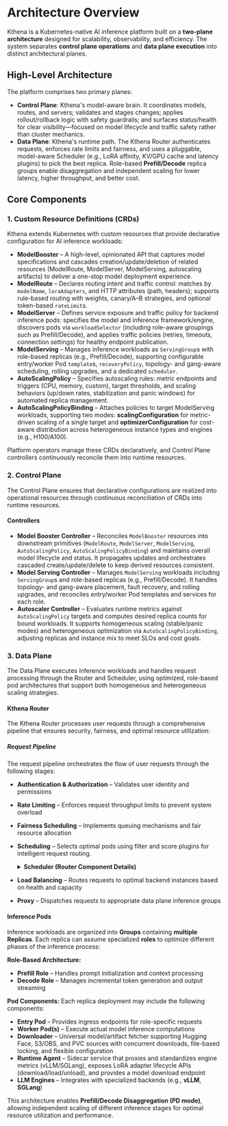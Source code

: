 
# Architecture Overview

Kthena is a Kubernetes-native AI inference platform built on a **two-plane architecture** designed for scalability, observability, and efficiency. The system separates **control plane operations** and **data plane execution** into distinct architectural planes.

## High-Level Architecture

The platform comprises two primary planes:

- **Control Plane**: Kthena's model-aware brain. It coordinates models, routes, and servers; validates and stages changes; applies rollout/rollback logic with safety guardrails; and surfaces status/health for clear visibility—focused on model lifecycle and traffic safety rather than cluster mechanics.
- **Data Plane**: Kthena's runtime path. The Kthena Router authenticates requests, enforces rate limits and fairness, and uses a pluggable, model-aware Scheduler (e.g., LoRA affinity, KV/GPU cache and latency plugins) to pick the best replica. Role-based **Prefill/Decode** replica groups enable disaggregation and independent scaling for lower latency, higher throughput, and better cost.

<LightboxImage src="/img/diagrams/architecture/architecture_overview.svg" alt="Architecture Overview"/>

## Core Components

### 1. **Custom Resource Definitions (CRDs)**

Kthena extends Kubernetes with custom resources that provide declarative configuration for AI inference workloads:

- **ModelBooster** – A high-level, opinionated API that captures model specifications and cascades creation/update/deletion of related resources (ModelRoute, ModelServer, ModelServing, autoscaling artifacts) to deliver a one-stop model deployment experience.
- **ModelRoute** – Declares routing intent and traffic control: matches by `modelName`, `loraAdapters`, and HTTP attributes (path, headers); supports rule-based routing with weights, canary/A–B strategies, and optional token-based `rateLimit`s.
- **ModelServer** – Defines service exposure and traffic policy for backend inference pods: specifies the model and inference framework/engine, discovers pods via `workloadSelector` (including role-aware groupings such as Prefill/Decode), and applies traffic policies (retries, timeouts, connection settings) for healthy endpoint publication.
- **ModelServing** – Manages inference workloads as `ServingGroup`s with role-based replicas (e.g., Prefill/Decode), supporting configurable entry/worker Pod `template`s, `recoveryPolicy`, topology- and gang-aware scheduling, rolling upgrades, and a dedicated `scheduler`.
- **AutoScalingPolicy** – Specifies autoscaling rules: metric endpoints and triggers (CPU, memory, custom), target thresholds, and scaling behaviors (up/down rates, stabilization and panic windows) for automated replica management.
- **AutoScalingPolicyBinding** – Attaches policies to target ModelServing workloads, supporting two modes: **scalingConfiguration** for metric-driven scaling of a single target and **optimizerConfiguration** for cost-aware distribution across heterogeneous instance types and engines (e.g., H100/A100).

Platform operators manage these CRDs declaratively, and Control Plane controllers continuously reconcile them into runtime resources.

### 2. **Control Plane**

The Control Plane ensures that declarative configurations are realized into operational resources through continuous reconciliation of CRDs into runtime resources.

#### **Controllers**

- **Model Booster Controller** – Reconciles `ModelBooster` resources into downstream primitives (`ModelRoute`, `ModelServer`, `ModelServing`, `AutoScalingPolicy`, `AutoScalingPolicyBinding`) and maintains overall model lifecycle and status. It propagates updates and orchestrates cascaded create/update/delete to keep derived resources consistent.
- **Model Serving Controller** – Manages `ModelServing` workloads including `ServingGroup`s and role-based replicas (e.g., Prefill/Decode). It handles topology- and gang-aware placement, fault recovery, and rolling upgrades, and reconciles entry/worker Pod templates and services for each role.
- **Autoscaler Controller** – Evaluates runtime metrics against `AutoScalingPolicy` targets and computes desired replica counts for bound workloads. It supports homogeneous scaling (stable/panic modes) and heterogeneous optimization via `AutoScalingPolicyBinding`, adjusting replicas and instance mix to meet SLOs and cost goals.

### 3. **Data Plane**

The Data Plane executes inference workloads and handles request processing through the Router and Scheduler, using optimized, role-based pod architectures that support both homogeneous and heterogeneous scaling strategies.

#### **Kthena Router**

The Kthena Router processes user requests through a comprehensive pipeline that ensures security, fairness, and optimal resource utilization:

##### **Request Pipeline**

<div style={{ textAlign: 'center' }}>
    <LightboxImage src="/img/diagrams/architecture/request_pipeline.svg" alt="Request Processing Pipeline" />
</div>

The request pipeline orchestrates the flow of user requests through the following stages:

*   **Authentication & Authorization** – Validates user identity and permissions
*   **Rate Limiting** – Enforces request throughput limits to prevent system overload
*   **Fairness Scheduling** – Implements queuing mechanisms and fair resource allocation
*   **Scheduling** – Selects optimal pods using filter and score plugins for intelligent request routing.
    <details>
        <summary><b>Scheduler (Router Component Details)</b></summary>
        <p>The Kthena Router includes a pluggable Scheduler that plays a crucial role in the "Scheduling" stage of the request pipeline. It employs <b>advanced scheduling plugins</b> to optimize request routing and resource utilization:</p>
        ###### Filter Plugins:
        <ul>
            <li><i>Least Requests</i> – Filters pods based on current request load</li>
            <li><i>LoRA Affinity</i> – Ensures requests requiring specific LoRA adapters are routed to compatible pods</li>
        </ul>
        ###### Score Plugins:
        <ul>
            <li><i>KV Cache Aware</i> – Optimizes routing based on key-value cache availability and utilization</li>
            <li><i>Least Latency</i> – Minimizes Time to First Token (TTFT) and Time Per Output Token (TPOT)</li>
            <li><i>Prefix Cache</i> – Leverages shared prefix caching for improved performance</li>
            <li><i>GPU Cache</i> – Considers GPU memory cache status for optimal routing</li>
        </ul>
        <p>It seamlessly integrates with the Kthena Router's Load Balancing and Fairness Scheduling components to ensure optimal request distribution.</p>
    </details>

*   **Load Balancing** – Routes requests to optimal backend instances based on health and capacity
*   **Proxy** – Dispatches requests to appropriate data plane inference groups


#### **Inference Pods**

Inference workloads are organized into **Groups** containing **multiple Replicas**. Each replica can assume specialized **roles** to optimize different phases of the inference process:

**Role-Based Architecture:**
- **Prefill Role** – Handles prompt initialization and context processing
- **Decode Role** – Manages incremental token generation and output streaming

**Pod Components:**
Each replica deployment may include the following components:

- **Entry Pod** – Provides ingress endpoints for role-specific requests
- **Worker Pod(s)** – Execute actual model inference computations
- **Downloader** – Universal model/artifact fetcher supporting Hugging Face, S3/OBS, and PVC sources with concurrent downloads, file-based locking, and flexible configuration
- **Runtime Agent** – Sidecar service that proxies and standardizes engine metrics (vLLM/SGLang), exposes LoRA adapter lifecycle APIs (download/load/unload), and provides a model download endpoint
- **LLM Engines** – Integrates with specialized backends (e.g., **vLLM**, **SGLang**)

This architecture enables **Prefill/Decode Disaggregation (PD mode)**, allowing independent scaling of different inference stages for optimal resource utilization and performance.
